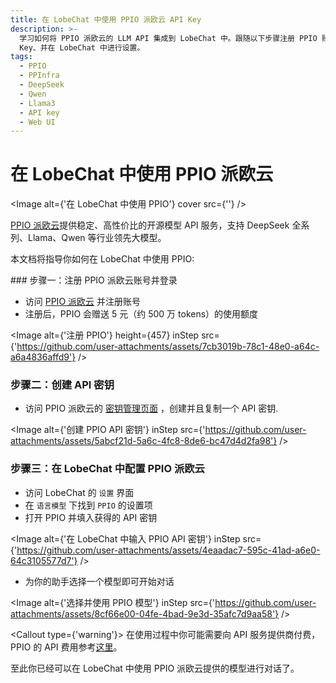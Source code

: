 ```yaml
---
title: 在 LobeChat 中使用 PPIO 派欧云 API Key
description: >-
  学习如何将 PPIO 派欧云的 LLM API 集成到 LobeChat 中。跟随以下步骤注册 PPIO 账号、创建 API
  Key、并在 LobeChat 中进行设置。
tags:
  - PPIO
  - PPInfra
  - DeepSeek
  - Qwen
  - Llama3
  - API key
  - Web UI
---
```


# 在 LobeChat 中使用 PPIO 派欧云

<Image alt={'在 LobeChat 中使用 PPIO'} cover src={''} />

[PPIO 派欧云](https://ppinfra.com?utm_source=github_lobe-chat&utm_medium=github_readme&utm_campaign=link)提供稳定、高性价比的开源模型 API 服务，支持 DeepSeek 全系列、Llama、Qwen 等行业领先大模型。

本文档将指导你如何在 LobeChat 中使用 PPIO:

<Steps>
  ### 步骤一：注册 PPIO 派欧云账号并登录

  - 访问 [PPIO 派欧云](https://ppinfra.com?utm_source=github_lobe-chat&utm_medium=github_readme&utm_campaign=link) 并注册账号
  - 注册后，PPIO 会赠送 5 元（约 500 万 tokens）的使用额度

  <Image alt={'注册 PPIO'} height={457} inStep src={'https://github.com/user-attachments/assets/7cb3019b-78c1-48e0-a64c-a6a4836affd9'} />

  ### 步骤二：创建 API 密钥

  - 访问 PPIO 派欧云的 [密钥管理页面](https://ppinfra.com/settings/key-management) ，创建并且复制一个 API 密钥.

  <Image alt={'创建 PPIO API 密钥'} inStep src={'https://github.com/user-attachments/assets/5abcf21d-5a6c-4fc8-8de6-bc47d4d2fa98'} />

  ### 步骤三：在 LobeChat 中配置 PPIO 派欧云

  - 访问 LobeChat 的 `设置` 界面
  - 在 `语言模型` 下找到 `PPIO` 的设置项
  - 打开 PPIO 并填入获得的 API 密钥

  <Image alt={'在 LobeChat 中输入 PPIO API 密钥'} inStep src={'https://github.com/user-attachments/assets/4eaadac7-595c-41ad-a6e0-64c3105577d7'} />

  - 为你的助手选择一个模型即可开始对话

  <Image alt={'选择并使用 PPIO 模型'} inStep src={'https://github.com/user-attachments/assets/8cf66e00-04fe-4bad-9e3d-35afc7d9aa58'} />

  <Callout type={'warning'}>
    在使用过程中你可能需要向 API 服务提供商付费，PPIO 的 API 费用参考[这里](https://ppinfra.com/llm-api?utm_source=github_lobe-chat&utm_medium=github_readme&utm_campaign=link)。
  </Callout>
</Steps>

至此你已经可以在 LobeChat 中使用 PPIO 派欧云提供的模型进行对话了。
